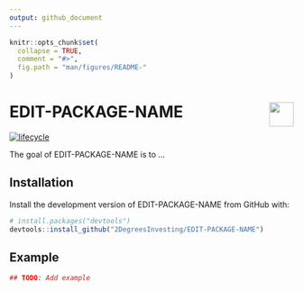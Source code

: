 ```yaml
---
output: github_document 
---
```

<!-- README.md is generated from README.Rmd. Please edit that file -->

```r
knitr::opts_chunk$set(
  collapse = TRUE,
  comment = "#>",
  fig.path = "man/figures/README-"
)
```

# EDIT-PACKAGE-NAME <a href='https://github.com/2DegreesInvesting/EDIT-PACKAGE-NAME'><img src='https://imgur.com/A5ASZPE.png' align='right' height='43' /></a>

<!-- badges: start -->
[![lifecycle](https://img.shields.io/badge/lifecycle-experimental-orange.svg)](https://www.tidyverse.org/lifecycle/#experimental)
<!-- badges: end -->

The goal of EDIT-PACKAGE-NAME is to ...

## Installation

Install the development version of EDIT-PACKAGE-NAME from GitHub with:

```r
# install.packages("devtools")
devtools::install_github("2DegreesInvesting/EDIT-PACKAGE-NAME")
```

## Example

```r
## TODO: Add example
```
